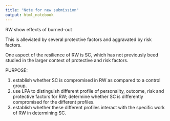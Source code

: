 ```yaml
---
title: "Note for new submission"
output: html_notebook
---
```


RW show effects of burned-out

This is alleviated by several protective factors and aggravated by risk factors.

One aspect of the resilience of RW is SC, which has not previously beed studied in the larger context of protective and risk factors.

PURPOSE: 

1. establish whether SC is compromised in RW as compared to a control group.
2. use LPA to distinguish different profile of personality, outcome, risk and protective factors for RW; determine whether SC is differently compromised for the different profiles.
3. establish whether these different profiles interact with the specific work of RW in determining SC.

